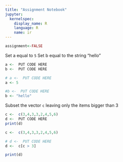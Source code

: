 ```yaml
---
title: "Assignment Notebook"
jupyter:
  kernelspec:
    display_name: R
    language: R
    name: ir
---
```


```r
assignment<-FALSE
```
Set a equal to `5`
Set b equal to the string "hello" 

```r
a <-  PUT CODE HERE
b <-  PUT CODE HERE
```
```r
# a <-  PUT CODE HERE
a <- 5 

#b <-  PUT CODE HERE
b <- "hello" 
```

Subset the vector `c` leaving only the items bigger than 3 

```r
c <-  c(3,4,3,3,2,4,5,6) 
d <-  PUT CODE HERE
print(d)
```
```r
c <-  c(3,4,3,3,2,4,5,6) 

# d <-  PUT CODE HERE
d <-  c[c > 3] 

print(d)
```

